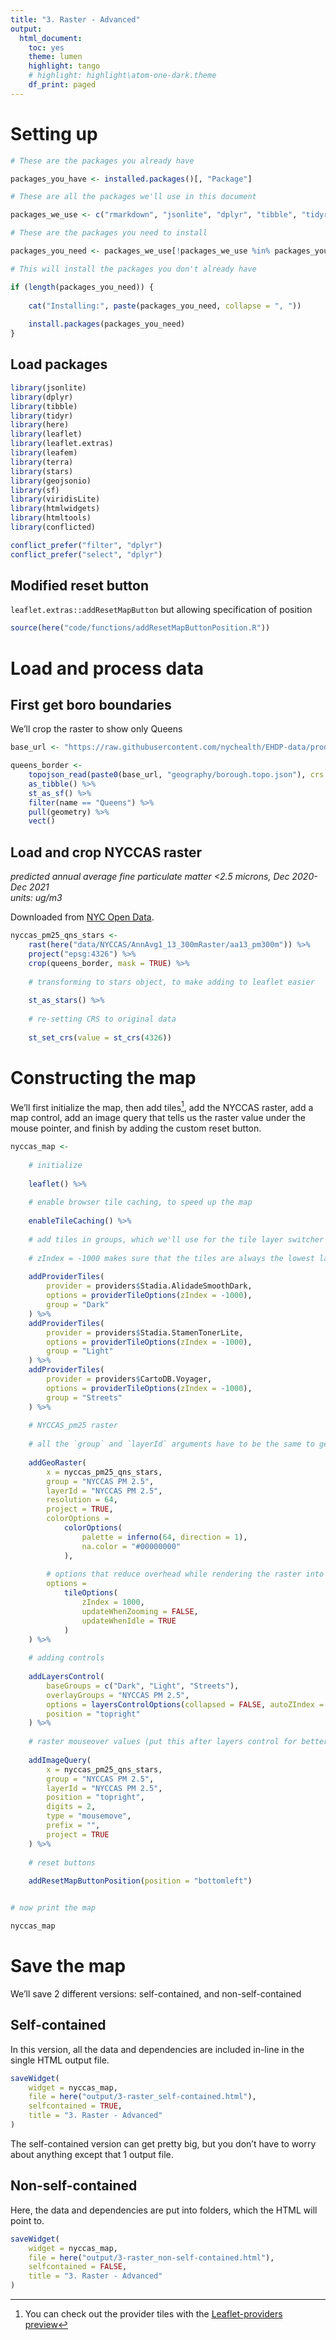 ```yaml
---
title: "3. Raster - Advanced"
output:
  html_document:
    toc: yes
    theme: lumen
    highlight: tango
    # highlight: highlight\atom-one-dark.theme
    df_print: paged
---
```


# Setting up

<!-- install packages -->

```r

# These are the packages you already have

packages_you_have <- installed.packages()[, "Package"]

# These are all the packages we'll use in this document

packages_we_use <- c("rmarkdown", "jsonlite", "dplyr", "tibble", "tidyr", "leaflet", "leaflet.extras", "leafem", "terra", "stars", "geojsonio", "sf", "lwgeom", "viridisLite", "here", "htmlwidgets", "htmltools", "conflicted")

# These are the packages you need to install

packages_you_need <- packages_we_use[!packages_we_use %in% packages_you_have]

# This will install the packages you don't already have

if (length(packages_you_need)) {
    
    cat("Installing:", paste(packages_you_need, collapse = ", "))
    
    install.packages(packages_you_need)
}

```

## Load packages

```r

library(jsonlite)
library(dplyr)
library(tibble)
library(tidyr)
library(here)
library(leaflet)
library(leaflet.extras)
library(leafem)
library(terra)
library(stars)
library(geojsonio)
library(sf)
library(viridisLite)
library(htmlwidgets)
library(htmltools)
library(conflicted)

conflict_prefer("filter", "dplyr")
conflict_prefer("select", "dplyr")

```


## Modified reset button

`leaflet.extras::addResetMapButton` but allowing specification of position

```r

source(here("code/functions/addResetMapButtonPosition.R"))

```


# Load and process data

## First get boro boundaries

We'll crop the raster to show only Queens

```r

base_url <- "https://raw.githubusercontent.com/nychealth/EHDP-data/production/"

queens_border <- 
    topojson_read(paste0(base_url, "geography/borough.topo.json"), crs = 4326) %>% 
    as_tibble() %>% 
    st_as_sf() %>% 
    filter(name == "Queens") %>% 
    pull(geometry) %>% 
    vect()

```

## Load and crop NYCCAS raster

*predicted annual average fine particulate matter <2.5 microns, Dec 2020-Dec 2021*  
*units: ug/m3*

Downloaded from [NYC Open Data](https://data.cityofnewyork.us/Environment/NYCCAS-Air-Pollution-Rasters/q68s-8qxv/about_data).  

```r

nyccas_pm25_qns_stars <- 
    rast(here("data/NYCCAS/AnnAvg1_13_300mRaster/aa13_pm300m")) %>%
    project("epsg:4326") %>% 
    crop(queens_border, mask = TRUE) %>% 
        
    # transforming to stars object, to make adding to leaflet easier
    
    st_as_stars() %>%
    
    # re-setting CRS to original data
    
    st_set_crs(value = st_crs(4326))

```

# Constructing the map

We'll first initialize the map, then add tiles[^1], add the NYCCAS raster, add a map control, add an image query that tells us the raster value under the mouse pointer, and finish by adding the custom reset button.


```r

nyccas_map <- 
    
    # initialize
    
    leaflet() %>%
    
    # enable browser tile caching, to speed up the map
    
    enableTileCaching() %>%
    
    # add tiles in groups, which we'll use for the tile layer switcher
    
    # zIndex = -1000 makes sure that the tiles are always the lowest layer
    
    addProviderTiles(
        provider = providers$Stadia.AlidadeSmoothDark, 
        options = providerTileOptions(zIndex = -1000),
        group = "Dark"
    ) %>%
    addProviderTiles(
        provider = providers$Stadia.StamenTonerLite, 
        options = providerTileOptions(zIndex = -1000),
        group = "Light"
    ) %>%
    addProviderTiles(
        provider = providers$CartoDB.Voyager, 
        options = providerTileOptions(zIndex = -1000),
        group = "Streets"
    ) %>%
    
    # NYCCAS_pm25 raster
    
    # all the `group` and `layerId` arguments have to be the same to get the raster, image query, and layers control to work (as far as I can tell)
    
    addGeoRaster(
        x = nyccas_pm25_qns_stars,
        group = "NYCCAS PM 2.5",
        layerId = "NYCCAS PM 2.5",
        resolution = 64,
        project = TRUE,
        colorOptions =
            colorOptions(
                palette = inferno(64, direction = 1),
                na.color = "#00000000"
            ),
        
        # options that reduce overhead while rendering the raster into tiles
        options =
            tileOptions(
                zIndex = 1000,
                updateWhenZooming = FALSE,
                updateWhenIdle = TRUE
            )
    ) %>%
    
    # adding controls
    
    addLayersControl(
        baseGroups = c("Dark", "Light", "Streets"),
        overlayGroups = "NYCCAS PM 2.5",
        options = layersControlOptions(collapsed = FALSE, autoZIndex = FALSE),
        position = "topright"
    ) %>%
    
    # raster mouseover values (put this after layers control for better positioning on map)
    
    addImageQuery(
        x = nyccas_pm25_qns_stars,
        group = "NYCCAS PM 2.5",
        layerId = "NYCCAS PM 2.5",
        position = "topright",
        digits = 2,
        type = "mousemove",
        prefix = "",
        project = TRUE
    ) %>%
    
    # reset buttons
    
    addResetMapButtonPosition(position = "bottomleft")


# now print the map

nyccas_map 

```

# Save the map

We'll save 2 different versions: self-contained, and non-self-contained

## Self-contained

In this version, all the data and dependencies are included in-line in the single HTML output file.

```r

saveWidget(
    widget = nyccas_map,
    file = here("output/3-raster_self-contained.html"),
    selfcontained = TRUE,
    title = "3. Raster - Advanced"
)

```

The self-contained version can get pretty big, but you don't have to worry about anything except that 1 output file.

## Non-self-contained

Here, the data and dependencies are put into folders, which the HTML will point to.

```r

saveWidget(
    widget = nyccas_map,
    file = here("output/3-raster_non-self-contained.html"),
    selfcontained = FALSE,
    title = "3. Raster - Advanced"
)

```


[^1]: You can check out the provider tiles with the [Leaflet-providers preview](https://leaflet-extras.github.io/leaflet-providers/preview/)
